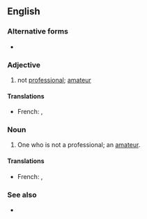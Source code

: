 {{also|non-professional}}

==English==

===Alternative forms===
* {{l|en|non-professional}}

===Adjective===
{{en-adj|-}}

# not [[professional]]; [[amateur]]

====Translations====
{{trans-top|amateur}}
* French: {{t+|fr|non-professionnel}}, {{t+|fr|amateur}}
{{trans-mid}}
{{trans-bottom}}

===Noun===
{{en-noun}}

# One who is not a professional; an [[amateur]].

====Translations====
{{trans-top|amateur}}
* French: {{t+|fr|non-professionnel}}, {{t+|fr|amateur}}
{{trans-mid}}
{{trans-bottom}}

===See also===
* {{l|en|unprofessional}}